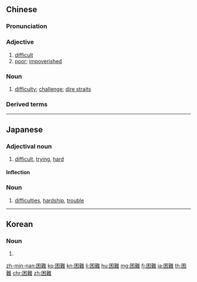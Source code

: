 {{also|困难}}
==Chinese==
{{zh-forms|s=困难}}

===Pronunciation===
{{zh-pron
|m=kùnnan
|c=kwan3 naan4
|h=pfs=khun-nàn
|ma=zh-kùnnan.ogg
|mn=khùn-lân
|cat=a,n
}}

===Adjective===
{{zh-adj}}

# [[difficult]]
# [[poor]]; [[impoverished]]

===Noun===
{{zh-noun}}

# [[difficulty]]; [[challenge]]; [[dire straits]]
#: {{zh-x|克服 困難{nan}|to overcome '''difficulties'''}}

===Derived terms===
{{zh-der|呼吸困難}}

{{zh-cat|Beginning}}

----

==Japanese==
{{ja-kanjitab|こん|なん|yomi=on}}

===Adjectival noun===
{{ja-adj|infl=na|こんなん}}

# [[difficult]], [[trying]], [[hard]]

====Inflection====
{{ja-na|こんなん}}

===Noun===
{{ja-noun|こんなん}}

# [[difficulties]], [[hardship]], [[trouble]]

----

==Korean==
{{ko-hanjatab}}

===Noun===
{{ko-noun|hangeul=곤란}}

# {{hanja form of|곤란|[[trouble]]; [[difficulty]]}}

[[zh-min-nan:困難]]
[[ko:困難]]
[[kn:困難]]
[[li:困難]]
[[hu:困難]]
[[mg:困難]]
[[fj:困難]]
[[ja:困難]]
[[th:困難]]
[[chr:困難]]
[[zh:困難]]